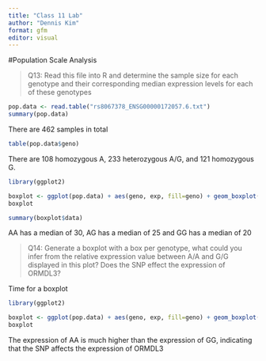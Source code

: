 ```yaml
---
title: "Class 11 Lab"
author: "Dennis Kim"
format: gfm
editor: visual
---
```


#Population Scale Analysis

> Q13: Read this file into R and determine the sample size for each genotype and their corresponding median expression levels for each of these genotypes

```r
pop.data <- read.table("rs8067378_ENSG00000172057.6.txt")
summary(pop.data)
```

There are 462 samples in total

```r
table(pop.data$geno)
```

There are 108 homozygous A, 233 heterozygous A/G, and 121 homozygous G.

```r
library(ggplot2)
```

```r
boxplot <- ggplot(pop.data) + aes(geno, exp, fill=geno) + geom_boxplot(notch=TRUE)
boxplot
```

```r
summary(boxplot$data)
```

AA has a median of 30, AG has a median of 25 and GG has a median of 20

> Q14: Generate a boxplot with a box per genotype, what could you infer from the relative expression value between A/A and G/G displayed in this plot? Does the SNP effect the expression of ORMDL3?

Time for a boxplot

```r
library(ggplot2)
```

```r
boxplot <- ggplot(pop.data) + aes(geno, exp, fill=geno) + geom_boxplot(notch=TRUE)
boxplot
```

The expression of AA is much higher than the expression of GG, indicating that the SNP affects the expression of ORMDL3
